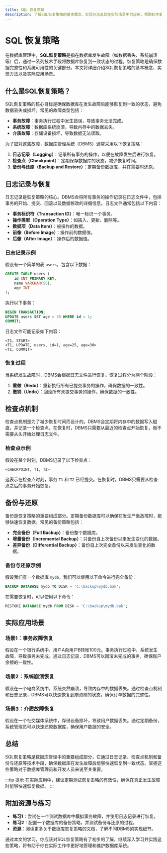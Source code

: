 ```yaml
---
title: SQL 恢复策略
description: 了解SQL恢复策略的基本概念、实现方法及其在实际场景中的应用，帮助初学者掌握数据库故障恢复的关键技术。
---
```


# SQL 恢复策略

在数据库管理中，**SQL恢复策略**是指在数据库发生故障（如数据丢失、系统崩溃等）后，通过一系列技术手段将数据库恢复到一致状态的过程。恢复策略是确保数据完整性和系统可用性的关键部分。本文将详细介绍SQL恢复策略的基本概念、实现方法以及实际应用场景。

## 什么是SQL恢复策略？

SQL恢复策略的核心目标是确保数据库在发生故障后能够恢复到一致的状态，避免数据丢失或损坏。常见的故障类型包括：

- **事务故障**：事务执行过程中发生错误，导致事务无法完成。
- **系统故障**：数据库系统崩溃，导致内存中的数据丢失。
- **介质故障**：存储设备损坏，导致数据无法读取。

为了应对这些故障，数据库管理系统（DBMS）通常采用以下恢复策略：

1. **日志记录（Logging）**：记录所有事务的操作，以便在故障发生后进行恢复。
2. **检查点（Checkpoint）**：定期保存数据库的状态，减少恢复时间。
3. **备份与还原（Backup and Restore）**：定期备份数据库，并在需要时还原。

## 日志记录与恢复

日志记录是恢复策略的核心。DBMS会将所有事务的操作记录在日志文件中，包括事务的开始、提交、回滚以及数据修改的详细信息。日志文件通常包括以下内容：

- **事务标识符（Transaction ID）**：唯一标识一个事务。
- **操作类型（Operation Type）**：如插入、更新、删除等。
- **数据项（Data Item）**：被操作的数据。
- **前像（Before Image）**：操作前的数据值。
- **后像（After Image）**：操作后的数据值。

### 日志记录示例

假设有一个简单的表 `users`，包含以下数据：

```sql
CREATE TABLE users (
    id INT PRIMARY KEY,
    name VARCHAR(50),
    age INT
);
```

执行以下事务：

```sql
BEGIN TRANSACTION;
UPDATE users SET age = 30 WHERE id = 1;
COMMIT;
```

日志文件可能记录如下内容：

```
<T1, START>
<T1, UPDATE, users, id=1, age=25, age=30>
<T1, COMMIT>
```

### 恢复过程

当系统发生故障时，DBMS会根据日志文件进行恢复。恢复过程分为两个阶段：

1. **重做（Redo）**：重新执行所有已提交事务的操作，确保数据的一致性。
2. **撤销（Undo）**：回滚所有未提交事务的操作，确保数据的一致性。

## 检查点机制

检查点机制是为了减少恢复时间而设计的。DBMS会定期将内存中的数据写入磁盘，并记录一个检查点。在恢复时，DBMS只需要从最近的检查点开始恢复，而不需要从头开始处理日志文件。

### 检查点示例

假设在某个时刻，DBMS记录了以下检查点：

```
<CHECKPOINT, T1, T2>
```

这表示在检查点时刻，事务 `T1` 和 `T2` 已经提交。在恢复时，DBMS只需要从检查点之后的事务开始恢复。

## 备份与还原

备份是恢复策略的重要组成部分。定期备份数据库可以确保在发生严重故障时，能够快速恢复数据。常见的备份策略包括：

- **完全备份（Full Backup）**：备份整个数据库。
- **增量备份（Incremental Backup）**：只备份自上次备份以来发生变化的数据。
- **差异备份（Differential Backup）**：备份自上次完全备份以来发生变化的数据。

### 备份与还原示例

假设我们有一个数据库 `mydb`，我们可以使用以下命令进行完全备份：

```sql
BACKUP DATABASE mydb TO DISK = 'C:\backup\mydb.bak';
```

在需要恢复时，可以使用以下命令：

```sql
RESTORE DATABASE mydb FROM DISK = 'C:\backup\mydb.bak';
```

## 实际应用场景

### 场景1：事务故障恢复

假设在一个银行系统中，用户A向用户B转账100元。事务执行过程中，系统发生故障，导致事务未完成。通过日志记录，DBMS可以回滚未完成的事务，确保账户余额的一致性。

### 场景2：系统崩溃恢复

假设在一个电商系统中，系统突然崩溃，导致内存中的数据丢失。通过检查点机制和日志记录，DBMS可以快速恢复到崩溃前的状态，确保订单数据的完整性。

### 场景3：介质故障恢复

假设在一个社交媒体系统中，存储设备损坏，导致用户数据丢失。通过定期备份，系统管理员可以快速还原数据库，确保用户数据的安全。

## 总结

SQL恢复策略是数据库管理中的重要组成部分，它通过日志记录、检查点机制和备份与还原等技术手段，确保数据库在发生故障后能够快速恢复到一致状态。掌握这些策略对于数据库管理员和开发人员来说至关重要。

:::tip 提示
在实际应用中，建议定期测试恢复策略的有效性，确保在真正发生故障时能够快速恢复数据。
:::

## 附加资源与练习

- **练习1**：尝试在一个测试数据库中模拟事务故障，并使用日志记录进行恢复。
- **练习2**：配置一个数据库的备份策略，并测试备份与还原的过程。
- **资源**：阅读更多关于数据库恢复策略的文档，了解不同DBMS的实现细节。

通过本文的学习，你应该对SQL恢复策略有了初步的了解。继续深入学习并实践这些策略，将有助于你在实际工作中更好地管理和维护数据库系统。